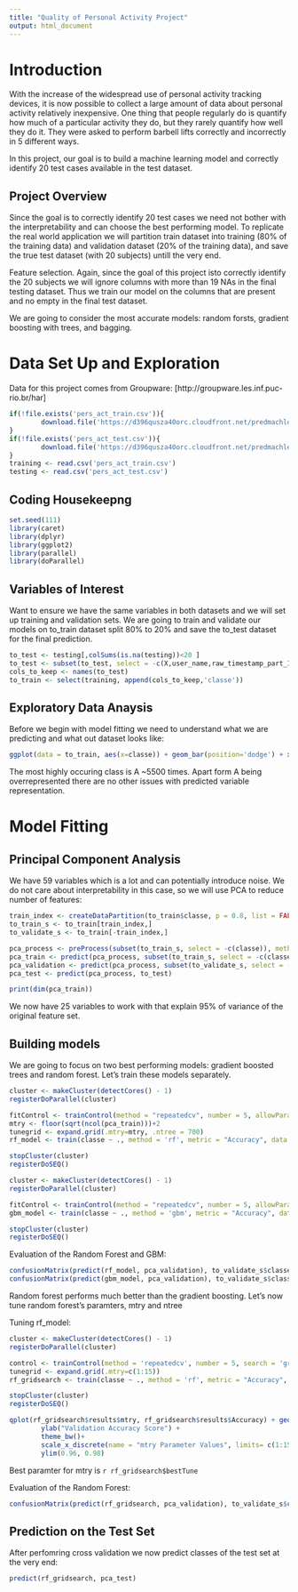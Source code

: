 ```yaml
---
title: "Quality of Personal Activity Project"
output: html_document
---
```


# Introduction

With the increase of the widespread use of personal activity tracking devices, it is now possible to collect a large amount of data about personal activity relatively inexpensive. One thing that people regularly do is quantify how much of a particular activity they do, but they rarely quantify how well they do it. They were asked to perform barbell lifts correctly and incorrectly in 5 different ways.

In this project, our goal is to build a machine learning model and correctly identify 20 test cases available in the test dataset.

## Project Overview

Since the goal is to correctly identify 20 test cases we need not bother with the interpretability and can choose the best performing model. To replicate the real world application we will partition train dataset into training (80% of the training data) and validation dataset (20% of the training data), and save the true test dataset (with 20 subjects) untill the very end.

Feature selection. Again, since the goal of this project isto correctly identify the 20 subjects we will ignore columns with more than 19 NAs in the final testing dataset. Thus we train our model on the columns that are present and no empty in the final test dataset.

We are going to consider the most accurate models: random forsts, gradient boosting with trees, and bagging.

# Data Set Up and Exploration

Data for this project comes from Groupware: [http://groupware.les.inf.puc-rio.br/har]

```r
if(!file.exists('pers_act_train.csv')){
        download.file('https://d396qusza40orc.cloudfront.net/predmachlearn/pml-training.csv', 'pers_act_train.csv')
}
if(!file.exists('pers_act_test.csv')){
        download.file('https://d396qusza40orc.cloudfront.net/predmachlearn/pml-testing.csv', 'pers_act_test.csv')
}
training <- read.csv('pers_act_train.csv')
testing <- read.csv('pers_act_test.csv')
```

## Coding Housekeepng

```r
set.seed(111)
library(caret)
library(dplyr)
library(ggplot2)
library(parallel)
library(doParallel)
```


## Variables of Interest

Want to ensure we have the same variables in both datasets and we will set up training and validation sets. We are going to train and validate our models on to_train dataset split 80% to 20% and save the to_test dataset for the final prediction.

```r
to_test <- testing[,colSums(is.na(testing))<20 ]
to_test <- subset(to_test, select = -c(X,user_name,raw_timestamp_part_1,raw_timestamp_part_2,cvtd_timestamp, new_window,num_window, problem_id))
cols_to_keep <- names(to_test)
to_train <- select(training, append(cols_to_keep,'classe'))
```

## Exploratory Data Anaysis

Before we begin with model fitting we need to understand what we are predicting and what out dataset looks like:

```r
ggplot(data = to_train, aes(x=classe)) + geom_bar(position='dodge') + xlab('Exercise Quality') + ggtitle('Bar Chart of classe variable') + theme_minimal() + ylim(0, 6000)

```
The most highly occuring class is A ~5500 times. Apart form A being overrepresented there are no other issues with predicted variable representation.

# Model Fitting

## Principal Component Analysis

We have 59 variables which is a lot and can potentially introduce noise. We do not care about interpretability in this case, so we will use PCA to reduce number of features:
```r
train_index <- createDataPartition(to_train$classe, p = 0.8, list = FALSE, )
to_train_s <- to_train[train_index,]
to_validate_s <- to_train[-train_index,]

pca_process <- preProcess(subset(to_train_s, select = -c(classe)), method = 'pca', thresh = 0.95)
pca_train <- predict(pca_process, subset(to_train_s, select = -c(classe)))
pca_validation <- predict(pca_process, subset(to_validate_s, select = -c(classe)))
pca_test <- predict(pca_process, to_test)

print(dim(pca_train))
```

We now have 25 variables to work with that explain 95% of variance of the original feature set.

## Building models

We are going to focus on two best performing models: gradient boosted trees and random forest. Let's train these models separately.

```r
cluster <- makeCluster(detectCores() - 1)
registerDoParallel(cluster)

fitControl <- trainControl(method = "repeatedcv", number = 5, allowParallel = TRUE)
mtry <- floor(sqrt(ncol(pca_train)))+2
tunegrid <- expand.grid(.mtry=mtry, .ntree = 700)
rf_model <- train(classe ~ ., method = 'rf', metric = "Accuracy", data = data.frame(pca_train, classe=to_train_s$classe) , trControl = fitControl)

stopCluster(cluster)
registerDoSEQ()
```

```r
cluster <- makeCluster(detectCores() - 1)
registerDoParallel(cluster)

fitControl <- trainControl(method = "repeatedcv", number = 5, allowParallel = TRUE)
gbm_model <- train(classe ~ ., method = 'gbm', metric = "Accuracy", data = data.frame(pca_train, classe=to_train_s$classe), trControl = fitControl, tuneGrid = expand.grid(interaction.depth = 7, n.trees = 140, shrinkage = 0.23, n.minobsinnode = 10), verbose = FALSE)

stopCluster(cluster)
registerDoSEQ()
```

Evaluation of the Random Forest and GBM:
```r
confusionMatrix(predict(rf_model, pca_validation), to_validate_s$classe)
confusionMatrix(predict(gbm_model, pca_validation), to_validate_s$classe)
```

Random forest performs much better than the gradient boosting. Let's now tune random forest's paramters, mtry and ntree

Tuning rf_model:
```r
cluster <- makeCluster(detectCores() - 1)
registerDoParallel(cluster)

control <- trainControl(method = 'repeatedcv', number = 5, search = 'grid', allowParallel = TRUE)
tunegrid <- expand.grid(.mtry=c(1:15))
rf_gridsearch <- train(classe ~ ., method = 'rf', metric = "Accuracy", data = data.frame(pca_train, classe=to_train_s$classe) , trControl = control, tuneGrid=tunegrid, .ntree = 700)

stopCluster(cluster)
registerDoSEQ()

qplot(rf_gridsearch$results$mtry, rf_gridsearch$results$Accuracy) + geom_line() +
        ylab("Validation Accuracy Score") +
        theme_bw()+
        scale_x_discrete(name = "mtry Parameter Values", limits= c(1:15))+
        ylim(0.96, 0.98)
```

Best paramter for mtry is `r rf_gridsearch$bestTune`

Evaluation of the Random Forest:
```r
confusionMatrix(predict(rf_gridsearch, pca_validation), to_validate_s$classe)
```


## Prediction on the Test Set

After perfomring cross validation we now predict classes of the test set at the very end:

```r
predict(rf_gridsearch, pca_test)
```


